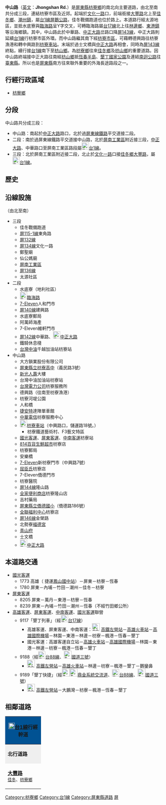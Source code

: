 {{multiple issues|
{{unreferenced|time=2014-03-11T17:00:00+00:00}}
{{Notability Unreferenced|time=2014-03-11T17:00:00+00:00}}
{{refimprove|time=2014-03-11}}
}}
{{Otheruses|中山路|other=同名或類似名的其它條目描述}}
'''中山路'''（[[英文|英文]]：'''Jhongshan Rd.'''）是[[屏東縣|屏東縣]][[枋寮鄉|枋寮鄉]]的南北向主要道路，由北至南共分成三段，連結枋寮市區及近郊。起端於[[文化路_(佳冬鄉)|文化一路]]口，前端銜接[[大豐路_(佳冬鄉)|大豐路]]北上至[[佳冬鄉|佳冬鄉]]、[[潮州鎮|潮州鎮]]，屬[[台1線|台1線]][[屏鵝公路|屏鵝公路]]，佳冬戰備跑道也位於路上。本道路行經太源地區，並抵水底寮與[[臨海路_(枋寮鄉)|臨海路]]呈Y字交叉，可轉臨海路屬[[台17線|台17線]]北上往[[林邊鄉|林邊鄉]]、[[東港鎮_(台灣)|東港鎮]]等沿海鄉鎮。其中，中山路此於中華路、[[中正大路|中正大路]]岔路口降[[屏東縣鄉道列表|屏143線]]，中正大路則延續[[台1線|台1線]]行枋寮市區外環。而中山路繼其南下經[[枋寮鄉|枋寮市區]]，可藉轉德興路往枋寮漁港和轉中興路到[[枋寮車站|枋寮車站]]。末端於過士文橋與[[中正大路|中正大路]]再相會，同時為[[屏東縣鄉道列表|屏143線]]終點，續行接[[台1線|台1線]]南下至[[枋山鄉|枋山鄉]]。為[[枋寮鄉|枋寮鄉]]往來[[佳冬鄉|佳冬鄉]]及[[枋山鄉|枋山鄉]]的重要道路。因中山路終端接中正大路往南經[[枋山鄉|枋山鄉]]抵[[恆春半島|恆春半島]]、[[墾丁國家公園|墾丁國家公園]]及連結[[南迴公路|南迴公路]]往[[臺東縣|臺東縣]]。所以也是[[屏東縣|屏東縣]]南方往來聯外重要的外海長途路段之一。

== 行經行政區域 ==
* [[枋寮鄉|枋寮鄉]]

== 分段 ==
中山路共分成三段：
* 中山路：南起於[[中正大路|中正大路]]路口，北於過[[屏東線|屏東線鐵路]]平交道接二段。
* 二段：南於過屏東線鐵路平交道接中山路，北於[[台灣工業園區列表#屏東地區|屏南工業區]]附近接三段，[[中正大路|中正大路]]、中華路口至屏南工業區路段屬[[File:TW_PHW1.svg|23px]][[台1線|台1線]]。
* 三段：北於屏南工業區附近接二段，北止於[[文化路_(佳冬鄉)|文化一路]]口接[[佳冬鄉|佳冬鄉]][[大豐路_(佳冬鄉)|大豐路]]，屬[[File:TW_PHW1.svg|23px]][[台1線|台1線]]。

== 歷史 ==
{{expand section}}

== 沿線設施 ==
（由北至南）
* 三段
** 佳冬戰備跑道
** [[屏東縣鄉道列表|屏115-1線]]東角路
** [[屏東縣鄉道列表|屏132線]]
** [[屏東縣鄉道列表|屏134線]]文化一路
** 鄭聖廟
** 仙公媽廟
** [[台灣工業園區列表#屏東地區|屏南工業區]]
** [[屏東縣鄉道列表|屏136線]]
** 太源社區
* 二段
** 水底寮（地利社區）
** [[File:TW_PHW17.svg|23px]][[臨海路_(枋寮鄉)|臨海路]]
** [[7-Eleven|7-Eleven]]人和門市
** [[屏東縣鄉道列表|屏140線]]建興路
** 水底寮郵局
** 阿萬師海產
** 7-Eleven維軒門市
** [[屏東縣鄉道列表|屏142線]]中華路、[[File:TW_PHW1.svg|23px]][[中正大路|中正大路]]
** 鐵騎休息棧
** [[台灣中油|台灣中油]]千越加油站枋寮站
* 中山路
** 大方鎖業股份有限公司
** [[屏東縣立枋寮高級中學|屏東縣立枋寮高中]]（義民路3號）
** [[新光人壽|新光人壽]]大樓
** 台灣中油加油站枋寮站
** [[台灣電力公司|台灣電力公司]]枋寮服務所
** 德興路（往南至枋寮漁港）
** 枋寮河堤公園
** 人和橋
** [[捷安特|捷安特]]達陣單車館
** [[中華電信|中華電信]]枋寮服務中心
** [[File:ROC_Taiwan_Railways_Administration_Logo.svg|23px]][[枋寮車站|枋寮車站]]（中興路口，儲運路18號。）
*** 枋寮鐵道藝術村、F3藝文特區
** [[國光客運|國光客運]]、[[屏東客運|屏東客運]]、[[中南客運|中南客運]]枋寮站
** [[814百貨生鮮超市|814百貨生鮮超市]]枋寮店
** 枋寮郵局
** 安樂橋
** [[7-Eleven|7-Eleven]]新枋寮門市（中興路7號）
** [[屈臣氏|屈臣氏]]枋寮店
** 7-Eleven僑德門市
** 枋寮醫院
** [[屏東縣鄉道列表|屏144線]]隆山路
** [[全家便利商店|全家便利商店]]枋寮隆山店
** 吉村藥局
** [https://web.archive.org/web/20140326192548/http://www.cdps.ptc.edu.tw/ 屏東縣立僑德國小]（僑德路186號）
** [[全聯福利中心|全聯福利中心]]枋寮店
** [[屏東縣鄉道列表|屏146線]]金榮路
** 北勢寮[[福德宮|福德宮]]
** [[青山府|青山府]]
** 士文橋
** [[File:TW_PHW1.svg|23px]][[中正大路|中正大路]]

== 本道路交通 ==
* [[國光客運|國光客運]]
** 1773 高雄（<!-- 注释出：[[File:Kaohsiung_Metro_Logo(Logo_Only).svg|25px]] -->捷運[[鳳山國中站|鳳山國中站]]）－屏東－枋寮－恆春
** 1780 屏東－內埔－竹田－潮州－佳冬－枋寮
* [[屏東客運|屏東客運]]
** 8205 屏東－萬丹－東港－枋寮－恆春
** 8239 屏東－內埔－竹田－潮州－恆春（不經竹田鄉公所）
* [[高雄客運|高雄客運]]、[[屏東客運|屏東客運]]、[[中南客運|中南客運]]、[[國光客運|國光客運]]聯營
** 9117「墾丁列車」（經[[File:TW_PHW17.svg|23px]][[台17線|台17線]]）
*** 高雄客運、屏東客運、中南客運：[[File:ROC_Taiwan_Railways_Administration_Logo.svg|25px]]<!-- 注释出：[[File:Kaohsiung_Metro_Logo(Logo_Only).svg|25px]] --><!-- 注释出：[[File:THSR_no_text.svg|32px]] -->[[新左營車站|高鐵左營站]]－[[高雄火車站|高雄火車站]]－[[高雄國際機場|高雄國際機場]]－林園－東港－林邊－枋寮－楓港－恆春－墾丁
*** 國光客運：高雄客運自立站－[[高雄火車站|高雄火車站]]－[[高雄國際機場|高雄國際機場]]－林園－東港－林邊－枋寮－楓港－恆春－墾丁
** 9188（經[[File:TW_PHW88.svg|23px]][[台88線|台88線]]、[[File:TWHW3.svg|25px]][[福爾摩沙高速公路|國道三號]]）
*** [[File:ROC_Taiwan_Railways_Administration_Logo.svg|25px]]<!-- 注释出：[[File:Kaohsiung_Metro_Logo(Logo_Only).svg|25px]] --><!-- 注释出：[[File:THSR_no_text.svg|32px]] -->[[新左營車站|高鐵左營站]]－[[高雄火車站|高雄火車站]]－林邊－枋寮－楓港－墾丁－鵝鑾鼻
** 9189「墾丁快捷」（經[[File:TWHW1.svg|25px]][[File:TWHW10.svg|25px]][[鼎金系統交流道|鼎金系統交流道]]、[[File:TW_PHW88.svg|23px]][[台88線|台88線]]、[[File:TWHW3.svg|25px]][[福爾摩沙高速公路|國道三號]]）
*** [[File:ROC_Taiwan_Railways_Administration_Logo.svg|25px]]<!-- 注释出：[[File:Kaohsiung_Metro_Logo(Logo_Only).svg|25px]] --><!-- 注释出：[[File:THSR_no_text.svg|32px]] -->[[新左營車站|高鐵左營站]]－大鵬灣－枋寮－楓港－恆春－墾丁

== 相鄰道路 ==
{|  class="toccolours" border="1" cellpadding="4" style="margin: 0 auto; border-collapse: collapse; text-align: center; white-space:nowrap;"
|-

! colspan="5" style="background: #015293;" | '''[[File:TW_PHW1.svg|20px]][[台1線|台1線]]行經幹道'''
|-
| style="background: #efefef;" | '''北行道路'''
| colspan="3" style="background: #efefef;"   |'''[[屏東縣|屏東縣]]段'''
| style="background: #efefef;" | '''南行道路'''
|-
| style="width:100px; height:70px;"| '''[[大豐路_(佳冬鄉)|大豐路]]'''<br /><small>[[佳冬鄉|佳冬]]、[[枋寮鄉|枋寮鄉]]</small>
| width="1px" style="background: #015293;"|
|  style="width:150px; height:70px" | '''中山路三、二段'''<br /><small>[[枋寮鄉|枋寮鄉]]</small>
| width="1px" style="background: #015293;"|
| style="width:100px; height:70px;" | '''[[中正大路|中正大路]]'''<br /><small>[[枋寮鄉|枋寮鄉]]</small>
{| border="0"
|}
|}

{{DEFAULTSORT:Jhongshan}}
[[Category:枋寮鄉|Category:枋寮鄉]]
[[Category:台1線|Category:台1線]]
[[Category:屏東縣道路|Category:屏東縣道路]]
[[Category:以孫中山命名的臺灣道路|屏]]